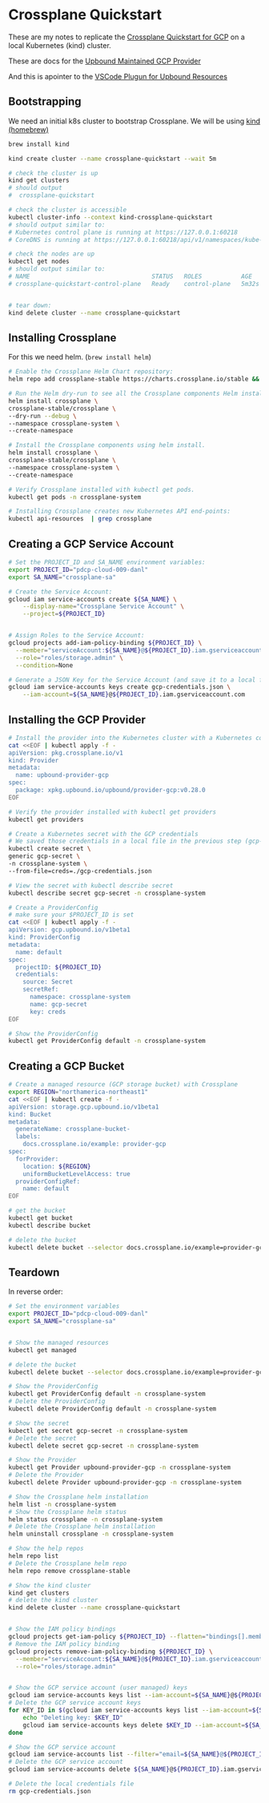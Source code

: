 # Crossplane Quickstart

These are my notes to replicate
the [Crossplane Quickstart for GCP](https://docs.crossplane.io/latest/getting-started/provider-gcp/)
on a local Kubernetes (kind) cluster.

These are docs for the [Upbound Maintained GCP Provider](https://marketplace.upbound.io/providers/upbound/provider-family-gcp/v0.34.0)

And this is apointer to the [VSCode Plugun for Upbound Resources](https://marketplace.visualstudio.com/items?itemName=Upboundio.upbound)

## Bootstrapping

We need an initial k8s cluster to bootstrap Crossplane.
We will be using [kind (homebrew)](https://kind.sigs.k8s.io/docs/user/quick-start/#installing-with-a-package-manager)

```bash
brew install kind

kind create cluster --name crossplane-quickstart --wait 5m

# check the cluster is up
kind get clusters
# should output
#  crossplane-quickstart

# check the cluster is accessible
kubectl cluster-info --context kind-crossplane-quickstart
# should output similar to:
# Kubernetes control plane is running at https://127.0.0.1:60218
# CoreDNS is running at https://127.0.0.1:60218/api/v1/namespaces/kube-system/services/kube-dns:dns/proxy

# check the nodes are up
kubectl get nodes
# should output similar to:
# NAME                                  STATUS   ROLES           AGE     VERSION
# crossplane-quickstart-control-plane   Ready    control-plane   5m32s   v1.27.3


# tear down:
kind delete cluster --name crossplane-quickstart
```

## Installing Crossplane

For this we need helm. (`brew install helm`)

```bash
# Enable the Crossplane Helm Chart repository:
helm repo add crossplane-stable https://charts.crossplane.io/stable && helm repo update

# Run the Helm dry-run to see all the Crossplane components Helm installs.
helm install crossplane \
crossplane-stable/crossplane \
--dry-run --debug \
--namespace crossplane-system \
--create-namespace

# Install the Crossplane components using helm install.
helm install crossplane \
crossplane-stable/crossplane \
--namespace crossplane-system \
--create-namespace

# Verify Crossplane installed with kubectl get pods.
kubectl get pods -n crossplane-system

# Installing Crossplane creates new Kubernetes API end-points:
kubectl api-resources  | grep crossplane
```

## Creating a GCP Service Account

```bash
# Set the PROJECT_ID and SA_NAME environment variables:
export PROJECT_ID="pdcp-cloud-009-danl"
export SA_NAME="crossplane-sa"

# Create the Service Account:
gcloud iam service-accounts create ${SA_NAME} \
    --display-name="Crossplane Service Account" \
    --project=${PROJECT_ID}


# Assign Roles to the Service Account:
gcloud projects add-iam-policy-binding ${PROJECT_ID} \
  --member="serviceAccount:${SA_NAME}@${PROJECT_ID}.iam.gserviceaccount.com" \
  --role="roles/storage.admin" \
  --condition=None

# Generate a JSON Key for the Service Account (and save it to a local file: gcp-credentials.json)
gcloud iam service-accounts keys create gcp-credentials.json \
    --iam-account=${SA_NAME}@${PROJECT_ID}.iam.gserviceaccount.com
```

## Installing the GCP Provider

```bash
# Install the provider into the Kubernetes cluster with a Kubernetes configuration file.
cat <<EOF | kubectl apply -f -
apiVersion: pkg.crossplane.io/v1
kind: Provider
metadata:
  name: upbound-provider-gcp
spec:
  package: xpkg.upbound.io/upbound/provider-gcp:v0.28.0
EOF

# Verify the provider installed with kubectl get providers
kubectl get providers

# Create a Kubernetes secret with the GCP credentials
# We saved those credentials in a local file in the previous step (gcp-credentials.json)
kubectl create secret \
generic gcp-secret \
-n crossplane-system \
--from-file=creds=./gcp-credentials.json

# View the secret with kubectl describe secret
kubectl describe secret gcp-secret -n crossplane-system

# Create a ProviderConfig
# make sure your $PROJECT_ID is set
cat <<EOF | kubectl apply -f -
apiVersion: gcp.upbound.io/v1beta1
kind: ProviderConfig
metadata:
  name: default
spec:
  projectID: ${PROJECT_ID}
  credentials:
    source: Secret
    secretRef:
      namespace: crossplane-system
      name: gcp-secret
      key: creds
EOF

# Show the ProviderConfig
kubectl get ProviderConfig default -n crossplane-system

```

## Creating a GCP Bucket

```bash
# Create a managed resource (GCP storage bucket) with Crossplane
export REGION="northamerica-northeast1"
cat <<EOF | kubectl create -f -
apiVersion: storage.gcp.upbound.io/v1beta1
kind: Bucket
metadata:
  generateName: crossplane-bucket-
  labels:
    docs.crossplane.io/example: provider-gcp
spec:
  forProvider:
    location: ${REGION}
    uniformBucketLevelAccess: true
  providerConfigRef:
    name: default
EOF

# get the bucket
kubectl get bucket
kubectl describe bucket

# delete the bucket
kubectl delete bucket --selector docs.crossplane.io/example=provider-gcp
```

## Teardown

In reverse order:

```bash
# Set the environment variables
export PROJECT_ID="pdcp-cloud-009-danl"
export SA_NAME="crossplane-sa"


# Show the managed resources
kubectl get managed

# delete the bucket
kubectl delete bucket --selector docs.crossplane.io/example=provider-gcp

# Show the ProviderConfig
kubectl get ProviderConfig default -n crossplane-system
# Delete the ProviderConfig
kubectl delete ProviderConfig default -n crossplane-system

# Show the secret
kubectl get secret gcp-secret -n crossplane-system
# Delete the secret
kubectl delete secret gcp-secret -n crossplane-system

# Show the Provider
kubectl get Provider upbound-provider-gcp -n crossplane-system
# Delete the Provider
kubectl delete Provider upbound-provider-gcp -n crossplane-system

# Show the Crossplane helm installation
helm list -n crossplane-system
# Show the Crossplane helm status
helm status crossplane -n crossplane-system
# Delete the Crossplane helm installation
helm uninstall crossplane -n crossplane-system

# Show the help repos
helm repo list
# Delete the Crossplane helm repo
helm repo remove crossplane-stable

# Show the kind cluster
kind get clusters
# delete the kind cluster
kind delete cluster --name crossplane-quickstart


# Show the IAM policy bindings
gcloud projects get-iam-policy ${PROJECT_ID} --flatten="bindings[].members" --format='table(bindings.role)' --filter="bindings.members:crossplane-sa@${PROJECT_ID}.iam.gserviceaccount.com"
# Remove the IAM policy binding
gcloud projects remove-iam-policy-binding ${PROJECT_ID} \
  --member="serviceAccount:${SA_NAME}@${PROJECT_ID}.iam.gserviceaccount.com" \
  --role="roles/storage.admin"


# Show the GCP service account (user managed) keys
gcloud iam service-accounts keys list --iam-account=${SA_NAME}@${PROJECT_ID}.iam.gserviceaccount.com --filter='keyType=USER_MANAGED'
# Delete the GCP service account keys
for KEY_ID in $(gcloud iam service-accounts keys list --iam-account=${SA_NAME}@${PROJECT_ID}.iam.gserviceaccount.com --format="get(name)" --filter='keyType=USER_MANAGED'); do
    echo "Deleting key: $KEY_ID"
    gcloud iam service-accounts keys delete $KEY_ID --iam-account=${SA_NAME}@${PROJECT_ID}.iam.gserviceaccount.com --quiet
done

# Show the GCP service account
gcloud iam service-accounts list --filter="email=${SA_NAME}@${PROJECT_ID}.iam.gserviceaccount.com"
# Delete the GCP service account
gcloud iam service-accounts delete ${SA_NAME}@${PROJECT_ID}.iam.gserviceaccount.com --quiet

# Delete the local credentials file
rm gcp-credentials.json
```
